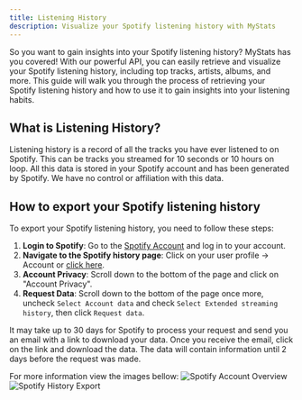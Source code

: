 ```yaml
---
title: Listening History
description: Visualize your Spotify listening history with MyStats
---
```


So you want to gain insights into your Spotify listening history? MyStats has you covered! With our powerful API, you can easily retrieve and visualize your Spotify listening history, including top tracks, artists, albums, and more.
This guide will walk you through the process of retrieving your Spotify listening history and how to use it to gain insights into your listening habits.

## What is Listening History?
Listening history is a record of all the tracks you have ever listened to on Spotify. This can be tracks you streamed for 10 seconds or 10 hours on loop. All this data is stored in your Spotify account and has been generated by Spotify. We have no control or affiliation with this data.

## How to export your Spotify listening history

To export your Spotify listening history, you need to follow these steps:
1. **Login to Spotify**: Go to the [Spotify Account](https://open.spotify.com) and log in to your account.
2. **Navigate to the Spotify history page**: Click on your user profile -> Account or [click here](https://www.spotify.com/ca-en/account/overview).
3. **Account Privacy**: Scroll down to the bottom of the page and click on "Account Privacy".
4. **Request Data**: Scroll down to the bottom of the page once more, uncheck `Select Account data` and check `Select Extended streaming history`, then click `Request data`.

It may take up to 30 days for Spotify to process your request and send you an email with a link to download your data. Once you receive the email, click on the link and download the data.
The data will contain information until 2 days before the request was made.

For more information view the images bellow:
![Spotify Account Overview](../../public/img-1.png)
![Spotify History Export](../../public/img-2.png)